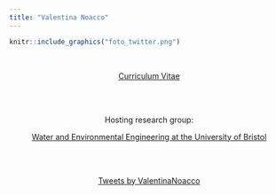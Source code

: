 ```yaml
---
title: "Valentina Noacco"
---
```


```r
knitr::include_graphics("foto_twitter.png")
```

<center>
[<i class="fa fa-envelope-o"></i>](mailto:valentina.noacco@bristol.ac.uk) \ \ \ \ [<i class="fa fa-institution"></i>](http://www.bristol.ac.uk/engineering/people/valentina-noacco/overview.html) \ \ \ [<i class="fa fa-graduation-cap"></i>](https://scholar.google.co.uk/citations?user=6RfiljEAAAAJ&hl=en) \ \ \ [<i class="fa fa-twitter"></i>](https://twitter.com/valentinanoacco)
</center>

<center>
<a href="CV_NOACCO_V.pdf#" class="download" title="CV">Curriculum Vitae</a>	

<br>
<br>

Hosting research group:

[Water and Environmental Engineering at the University of Bristol](http://www.bristol.ac.uk/engineering/research/water/)

<br>
<br>

<a class="twitter-timeline" data-width="400" data-height="400" href="https://twitter.com/ValentinaNoacco?ref_src=twsrc%5Etfw">Tweets by ValentinaNoacco</a> <script async src="https://platform.twitter.com/widgets.js" charset="utf-8"></script>

